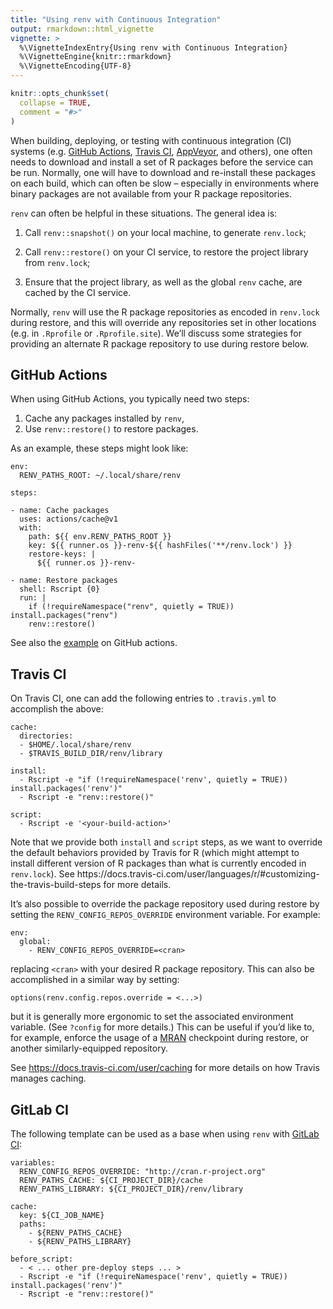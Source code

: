 ```yaml
---
title: "Using renv with Continuous Integration"
output: rmarkdown::html_vignette
vignette: >
  %\VignetteIndexEntry{Using renv with Continuous Integration}
  %\VignetteEngine{knitr::rmarkdown}
  %\VignetteEncoding{UTF-8}
---
```


```r
knitr::opts_chunk$set(
  collapse = TRUE,
  comment = "#>"
)
```

When building, deploying, or testing with continuous integration (CI) systems
(e.g. [GitHub Actions][github-actions], [Travis CI][travis-ci],
[AppVeyor][appveyor], and others), one often needs to download and install a set
of R packages before the service can be run. Normally, one will have to download
and re-install these packages on each build, which can often be slow --
especially in environments where binary packages are not available from your R
package repositories.

`renv` can often be helpful in these situations. The general idea is:

1. Call `renv::snapshot()` on your local machine, to generate `renv.lock`;

2. Call `renv::restore()` on your CI service, to restore the project library
   from `renv.lock`;

3. Ensure that the project library, as well as the global `renv` cache, are
   cached by the CI service.

Normally, `renv` will use the R package repositories as encoded in `renv.lock`
during restore, and this will override any repositories set in other locations
(e.g. in `.Rprofile` or `.Rprofile.site`). We'll discuss some strategies for
providing an alternate R package repository to use during restore below.


## GitHub Actions

When using GitHub Actions, you typically need two steps:

1. Cache any packages installed by `renv`,
2. Use `renv::restore()` to restore packages.

As an example, these steps might look like:

```
env:
  RENV_PATHS_ROOT: ~/.local/share/renv

steps:

- name: Cache packages
  uses: actions/cache@v1
  with:
    path: ${{ env.RENV_PATHS_ROOT }}
    key: ${{ runner.os }}-renv-${{ hashFiles('**/renv.lock') }}
    restore-keys: |
      ${{ runner.os }}-renv-

- name: Restore packages
  shell: Rscript {0}
  run: |
    if (!requireNamespace("renv", quietly = TRUE)) install.packages("renv")
    renv::restore()
```

See also the [example][github-actions-renv] on GitHub actions.


## Travis CI

On Travis CI, one can add the following entries to `.travis.yml` to accomplish
the above:

```
cache:
  directories:
  - $HOME/.local/share/renv
  - $TRAVIS_BUILD_DIR/renv/library

install:
  - Rscript -e "if (!requireNamespace('renv', quietly = TRUE)) install.packages('renv')"
  - Rscript -e "renv::restore()"
  
script:
  - Rscript -e '<your-build-action>'
```

Note that we provide both `install` and `script` steps, as we want to
override the default behaviors provided by Travis for R (which might
attempt to install different version of R packages than what is currently
encoded in `renv.lock`). See
https://docs.travis-ci.com/user/languages/r/#customizing-the-travis-build-steps
for more details.

It's also possible to override the package repository used during restore by
setting the `RENV_CONFIG_REPOS_OVERRIDE` environment variable. For example:

```
env:
  global:
    - RENV_CONFIG_REPOS_OVERRIDE=<cran>
```

replacing `<cran>` with your desired R package repository. This can also be
accomplished in a similar way by setting:

```
options(renv.config.repos.override = <...>)
```

but it is generally more ergonomic to set the associated environment variable.
(See `?config` for more details.) This can be useful if you'd like to, for
example, enforce the usage of a [MRAN](https://mran.microsoft.com) checkpoint
during restore, or another similarly-equipped repository.

See <https://docs.travis-ci.com/user/caching> for more details on how Travis
manages caching.


## GitLab CI

The following template can be used as a base when using `renv` with
[GitLab CI](https://about.gitlab.com/stages-devops-lifecycle/continuous-integration/):

```
variables:
  RENV_CONFIG_REPOS_OVERRIDE: "http://cran.r-project.org"
  RENV_PATHS_CACHE: ${CI_PROJECT_DIR}/cache
  RENV_PATHS_LIBRARY: ${CI_PROJECT_DIR}/renv/library

cache:
  key: ${CI_JOB_NAME}
  paths:
    - ${RENV_PATHS_CACHE}
    - ${RENV_PATHS_LIBRARY}

before_script:
  - < ... other pre-deploy steps ... >
  - Rscript -e "if (!requireNamespace('renv', quietly = TRUE)) install.packages('renv')"
  - Rscript -e "renv::restore()"
  
```


[github-actions]: https://github.com/features/actions
[travis-ci]: https://travis-ci.org/
[appveyor]: https://www.appveyor.com/
[github-actions-renv]: https://github.com/actions/cache/blob/master/examples.md#r---renv
